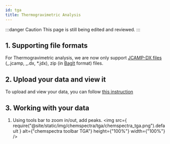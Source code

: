 ```yaml
---
id: tga
title: Thermogravimetric Analysis
---
```


:::danger Caution
This page is still being edited and reviewed.
:::

## 1. Supporting file formats

For Thermogravimetric analysis, we are now only support [JCAMP-DX files](https://iupac.org/what-we-do/digital-standards/jcamp-dx/) (_.jcamp, _.dx, \*.jdx), zip (in [BagIt](https://en.wikipedia.org/wiki/BagIt) format) files.

## 2. Upload your data and view it

To upload and view your data, you can follow [this instruction](../chemspectra#2-analysing-data-in-chemotion-eln)

## 3. Working with your data

1. Using tools bar to zoom in/out, add peaks.
   <img
     src={
       require("@site/static/img/chemspectra/tga/chemspectra_tga.png").default
     }
     alt={"chemspectra toolbar TGA"}
     height={"100%"}
     width={"100%"}
   />
